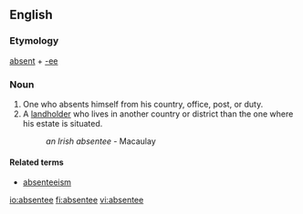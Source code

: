 ==English==
===Etymology===
[[absent]] + [[-ee]]

===Noun=== 
#One who absents himself from his country, office, post, or duty.
#A [[landholder]] who lives in another country or district than the one where his estate is situated.
#:''an Irish absentee'' - Macaulay

====Related terms====
*[[absenteeism]]

[[io:absentee]]
[[fi:absentee]]
[[vi:absentee]]